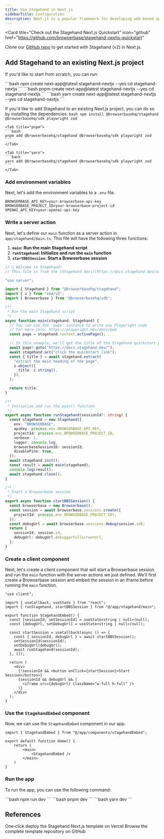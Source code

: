 ```yaml
---
title: Use Stagehand in Next.js
sidebarTitle: Configuration
description: Next.js is a popular framework for developing web-based applications in production. It powers Stagehand apps like [Director](https://director.ai), [Brainrot](https://brainrot.run) and [Open Operator](https://operator.browserbase.com).
---
```


<Card
  title="Check out the Stagehand Next.js Quickstart"
  icon="github"
  href="https://github.com/browserbase/stagehand-nextjs-quickstart"
>
  Clone our [GitHub repo](https://github.com/browserbase/stagehand-nextjs-quickstart) to get started with Stagehand (v2) in Next.js.
</Card>

## Add Stagehand to an existing Next.js project
If you'd like to start from scratch, you can run:

<Tabs>
<Tab title="npm">
```bash
npm create next-app@latest stagehand-nextjs --yes
cd stagehand-nextjs
```
</Tab>
<Tab title="pnpm">
```bash
pnpm create next-app@latest stagehand-nextjs --yes
cd stagehand-nextjs
```
</Tab>
<Tab title="yarn">
```bash
yarn create next-app@latest stagehand-nextjs --yes
cd stagehand-nextjs
```
</Tab>
</Tabs>

If you'd like to add Stagehand to an existing Next.js project, you can do so by installing the dependencies:
<Tabs>
	<Tab title="npm">
	```bash
	npm install @browserbasehq/stagehand @browserbasehq/sdk playwright zod
	```
	</Tab>

	<Tab title="pnpm">
	```bash
	pnpm add @browserbasehq/stagehand @browserbasehq/sdk playwright zod
	```
	</Tab>

	<Tab title="yarn">
	```bash
	yarn add @browserbasehq/stagehand @browserbasehq/sdk playwright zod
	```
	</Tab>
</Tabs>

### Add environment variables
Next, let's add the environment variables to a `.env` file.
```env
BROWSERBASE_API_KEY=your-browserbase-api-key
BROWSERBASE_PROJECT_ID=your-browserbase-project-id
OPENAI_API_KEY=your-openai-api-key
```

### Write a server action
Next, let's define our `main` function as a server action in `app/stagehand/main.ts`. This file will have the following three functions:

1. **`main`: Run the main Stagehand script**
2. **`runStagehand`: Initialize and run the `main` function**
3. **`startBBSSession`: Start a Browserbase session**

```ts app/stagehand/main.ts
// 🤘 Welcome to Stagehand!
// This file is from the [Stagehand docs](https://docs.stagehand.dev/sections/examples/nextjs).

"use server";

import { Stagehand } from "@browserbasehq/stagehand";
import { z } from "zod/v3";
import { Browserbase } from "@browserbasehq/sdk";

/**
 * Run the main Stagehand script
 */
async function main(stagehand: Stagehand) {
  // You can use the `page` instance to write any Playwright code
  // For more info: https://playwright.dev/docs/pom
  const page = stagehand.context.activePage();

  // In this example, we'll get the title of the Stagehand quickstart page
  await page?.goto("https://docs.stagehand.dev/");
  await stagehand.act("click the quickstart link");
  const { title } = await stagehand.extract(
    "extract the main heading of the page",
    z.object({
      title: z.string(),
    }),
  );

  return title;
}

/**
 * Initialize and run the main() function
 */
export async function runStagehand(sessionId?: string) {
  const stagehand = new Stagehand({
    env: "BROWSERBASE",
    apiKey: process.env.BROWSERBASE_API_KEY,
    projectId: process.env.BROWSERBASE_PROJECT_ID,
    verbose: 1,
    logger: console.log,
    browserbaseSessionID: sessionId,
    disablePino: true,
  });
  await stagehand.init();
  const result = await main(stagehand);
  console.log(result);
  await stagehand.close();
}

/**
 * Start a Browserbase session
 */
export async function startBBSSession() {
  const browserbase = new Browserbase();
  const session = await browserbase.sessions.create({
    projectId: process.env.BROWSERBASE_PROJECT_ID!,
  });
  const debugUrl = await browserbase.sessions.debug(session.id);
  return {
    sessionId: session.id,
    debugUrl: debugUrl.debuggerFullscreenUrl,
  };
}
```

### Create a client component
Next, let's create a client component that will start a Browserbase session and run the `main` function with the server actions we just defined. We'll first create a Browserbase session and embed the session in an iframe before running the `main` function.

```tsx app/components/stagehandEmbed.tsx
"use client";

import { useCallback, useState } from "react";
import { runStagehand, startBBSSession } from "@/app/stagehand/main";

export function StagehandEmbed() {
  const [sessionId, setSessionId] = useState<string | null>(null);
  const [debugUrl, setDebugUrl] = useState<string | null>(null);

  const startSession = useCallback(async () => {
    const { sessionId, debugUrl } = await startBBSSession();
    setSessionId(sessionId);
    setDebugUrl(debugUrl);
    await runStagehand(sessionId);
  }, []);

  return (
    <div>
      {!sessionId && <button onClick={startSession}>Start Session</button>}
      {sessionId && debugUrl && (
        <iframe src={debugUrl} className="w-full h-full" />
      )}
    </div>
  );
}
```

### Use the `StagehandEmbed` component
Now, we can use the `StagehandEmbed` component in our app.

```tsx app/page.tsx
import { StagehandEmbed } from "@/app/components/stagehandEmbed";

export default function Home() {
	return (
		<main>
			<StagehandEmbed />
		</main>
	)
}
```

### Run the app
To run the app, you can use the following command:

<Tabs>
<Tab title="npm">
```bash
npm run dev
```
</Tab>
<Tab title="pnpm">
```bash
pnpm dev
```
</Tab>
<Tab title="yarn">
```bash
yarn dev
```
</Tab>
</Tabs>

## References

<CardGroup cols={2}>
  <Card title="Deploy Template" icon="rocket" href="https://vercel.com/templates/ai/stagehand-next-js-quickstart">
    One‑click deploy the Stagehand Next.js template on Vercel
  </Card>
  
  <Card title="Source Code" icon="github" href="https://github.com/browserbase/stagehand-nextjs-quickstart">
    Browse the complete template repository on GitHub
  </Card>
</CardGroup>